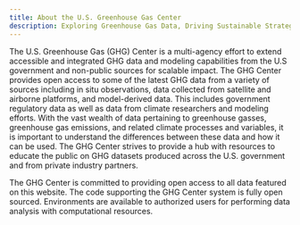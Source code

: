 ```yaml
---
title: About the U.S. Greenhouse Gas Center
description: Exploring Greenhouse Gas Data, Driving Sustainable Strategies through Powerful Analysis
---
```


<Block>
  <Prose>
  The U.S. Greenhouse Gas (GHG) Center is a multi-agency effort to extend accessible and integrated GHG data and modeling capabilities from the U.S government and non-public sources for scalable impact.  The GHG Center provides open access to some of the latest GHG data from a variety of sources including in situ observations, data collected from satellite and airborne platforms, and model-derived data. This includes government regulatory data as well as data from climate researchers and modeling efforts. With the vast wealth of data pertaining to greenhouse gasses, greenhouse gas emissions, and related climate processes and variables, it is important to understand the differences between these data and how it can be used. The GHG Center strives to provide a hub with resources to educate the public on GHG datasets produced across the U.S. government and from private industry partners.  
  
  The GHG Center is committed to providing open access to all data featured on this website. The code supporting the GHG Center system is fully open sourced.  Environments are available to authorized users for performing data analysis with computational resources.    

  </Prose>
</Block>
